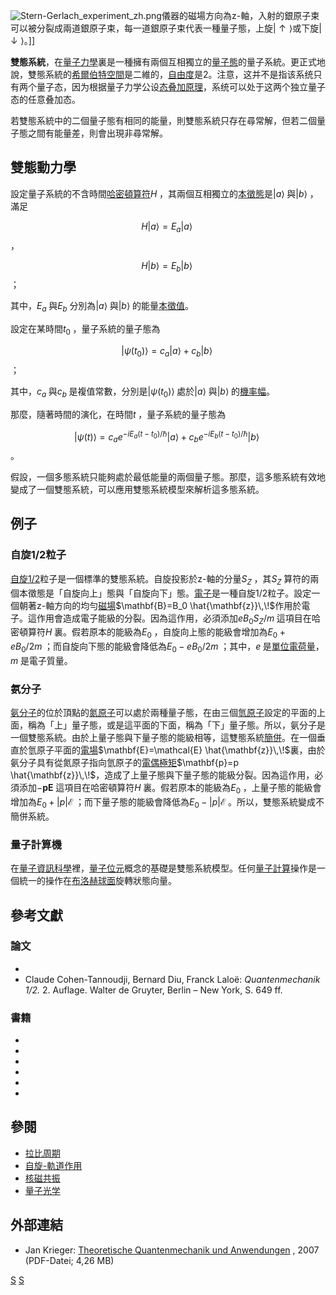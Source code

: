 {{NoteTA
|G1 = IT
|G2 = Physics
}}
[[File:Stern-Gerlach_experiment_zh.png|thumb]]儀器的磁場方向為z-軸，入射的銀原子束可以被分裂成兩道銀原子束，每一道銀原子束代表一種量子態，上旋<math>|\uparrow\rangle</math>或下旋<math>|\downarrow\rangle</math>。]]

'''雙態系統'''，在[[量子力學|量子力學]]裏是一種擁有兩個互相獨立的[[量子態|量子態]]的量子系統。更正式地說，雙態系統的[[希爾伯特空間|希爾伯特空間]]是二維的，[[自由度|自由度]]是2。注意，这并不是指该系统只有两个量子态，因为根据量子力学公设[[态叠加原理|态叠加原理]]，系统可以处于这两个独立量子态的任意叠加态。

若雙態系統中的二個量子態有相同的能量，則雙態系統只存在尋常解，但若二個量子態之間有能量差，則會出現非尋常解。

==雙態動力學==
設定量子系統的不含時間[[哈密頓算符|哈密頓算符]]<math>H\,\!</math>，其兩個互相獨立的[[本徵態|本徵態]]是<math>|a\rangle\,\!</math>與<math>|b\rangle\,\!</math>，滿足
:<math>H |a\rangle=E_a |a\rangle\,\!</math>，
:<math>H |b\rangle=E_b |b\rangle\,\!</math>；

其中，<math>E_a\,\!</math>與<math>E_b\,\!</math>分別為<math>|a\rangle\,\!</math>與<math>|b\rangle\,\!</math>的能量[[本徵值|本徵值]]。

設定在某時間<math>t_0\,\!</math>，量子系統的量子態為
:<math>|\psi(t_0)\rangle=c_a|a\rangle+c_b|b\rangle\,\!</math>；

其中，<math>c_a\,\!</math>與<math>c_b\,\!</math>是複值常數，分別是<math>|\psi(t_0)\rangle\,\!</math>處於<math>|a\rangle\,\!</math>與<math>|b\rangle\,\!</math>的[[機率幅|機率幅]]。

那麼，隨著時間的演化，在時間<math>t\,\!</math>，量子系統的量子態為
:<math>|\psi(t)\rangle = c_a e^{ - i E_a(t - t_0)/\hbar}|a\rangle+
c_b e^{ - i E_b(t - t_0)/\hbar}|b\rangle\,\!</math>。

假設，一個多態系統只能夠處於最低能量的兩個量子態。那麼，這多態系統有效地變成了一個雙態系統，可以應用雙態系統模型來解析這多態系統。

==例子==
===自旋1/2粒子===
[[自旋1/2|自旋1/2]]粒子是一個標準的雙態系統。自旋投影於z-軸的分量<math>S_Z\,\!</math>，其<math>S_Z\,\!</math>算符的兩個本徵態是「自旋向上」態與「自旋向下」態。[[電子|電子]]是一種自旋1/2粒子。設定一個朝著z-軸方向的均勻[[磁場|磁場]]<math>\mathbf{B}=B_0 \hat{\mathbf{z}}\,\!</math>作用於電子。這作用會造成電子能級的分裂。因為這作用，必須添加<math>eB_0S_Z/m\,\!</math>這項目在哈密頓算符<math>H\,\!</math>裏。假若原本的能級為<math>E_0\,\!</math>，自旋向上態的能級會增加為<math>E_0+eB_0/2m\,\!</math>；而自旋向下態的能級會降低為<math>E_0 - eB_0/2m\,\!</math>；其中，<math>e\,\!</math>是[[單位電荷量|單位電荷量]]，<math>m\,\!</math>是電子質量。

===氨分子===
[[氨|氨分子]]的位於頂點的[[氮|氮原子]]可以處於兩種量子態，在由三個[[氫原子|氫原子]]設定的平面的上面，稱為「上」量子態，或是這平面的下面，稱為「下」量子態。所以，氨分子是一個雙態系統。由於上量子態與下量子態的能級相等，這雙態系統[[簡併|簡併]]。在一個垂直於氫原子平面的[[電場|電場]]<math>\mathbf{E}=\mathcal{E} \hat{\mathbf{z}}\,\!</math>裏，由於氨分子具有從氮原子指向氫原子的[[電偶極矩|電偶極矩]]<math>\mathbf{p}=p \hat{\mathbf{z}}\,\!</math>，造成了上量子態與下量子態的能級分裂。因為這作用，必須添加<math> - \mathbf{p}\mathbf{E}\,\!</math>這項目在哈密頓算符<math>H\,\!</math>裏。假若原本的能級為<math>E_0\,\!</math>，上量子態的能級會增加為<math>E_0+|p|\mathcal{E}\,\!</math>；而下量子態的能級會降低為<math>E_0 - |p|\mathcal{E}\,\!</math>。所以，雙態系統變成不簡併系統。

===量子計算機===
在[[量子資訊科學|量子資訊科學]]裡，[[量子位元|量子位元]]概念的基礎是雙態系統模型。任何[[量子计算机|量子計算]]操作是一個統一的操作在[[布洛赫球面|布洛赫球面]]旋轉狀態向量。

==參考文獻==
{{refbegin|2}}
=== 論文 ===
* {{cite journal|authorlink1=リチャード・P・ファインマン|authorlink3=ロバート・ヘルワース|year=1957|url=http://unicorn.ps.uci.edu/249/pdfs/FeynmanPaper.pdf|title=Geometrical Representation of the Schrödinger Equation for Solving Maser Problems|format=[[Portable_Document_Format|PDF]]|publisher=[[美国物理联合会|AIP]]|journal=[[Journal_of_Applied_Physics|Journal of Applied Physics]]|volume=28|issue=1|pages=49–52|ref=harv|first1=Richard P.|last1=Feynman|first2=Frank L.|last2=Vernon Jr.|first3=Robert W.|last3=Hellwarth|issn=0021-8979|lccn=33023425|oclc=900973293|bibcode=1957JAP....28...49F|doi=10.1063/1.1722572|access-date=2021-11-17|archive-date=2017-08-11|archive-url=https://web.archive.org/web/20170811115227/http://unicorn.ps.uci.edu/249/pdfs/FeynmanPaper.pdf|dead-url=yes}}
* Claude Cohen-Tannoudji, Bernard Diu, Franck Laloë: ''Quantenmechanik 1/2.'' 2. Auflage. Walter de Gruyter, Berlin – New York, S. 649 ff.

=== 書籍 ===
*{{cite book|last = 費曼|first = 理查|authorlink = 理查·費曼|last2 = 雷頓|first2 = 羅伯|last3 = 山德士|first3 = 馬修|title = 費曼物理學講義III (2)量子力學應用|publisher =天下文化書|location =台灣|date = 2006|pages = pp. 39-156|isbn = 986-417-672-2 }}
* {{Cite book|last=北野|first=正雄|authorlink=北野正雄|url=http://www.kyoritsu-pub.co.jp/bookdetail/9784320034624|title=量子力学の基礎|date=2010-01-23|publisher=[[共立出版|共立出版]]|id={{全国書誌番号|21708221}}|isbn=978-4320034624|oclc=502981559|asin=4320034627|ref=harv|access-date=2021-11-17|archive-date=2021-11-17|archive-url=https://web.archive.org/web/20211117150454/https://www.kyoritsu-pub.co.jp/bookdetail/9784320034624|dead-url=no}}
* {{Cite book|last=高林|first=武彦|authorlink=高林武彦|url=http://www.saiensu.co.jp/?page=book_details&ISBN=ISBNsgc-2|title=量子力学とは何か|date=1999-01-01|publisher=[[サイエンス社|サイエンス社]]|series=臨時別冊・数理科学 SGCライブラリ|oclc=939470321|asin=B01FZ4D4HQ|id={{全国書誌番号|20312053}}。{{ISSN|0386-8257}}|ref=harv}}
* {{Cite book|first1=Claude|last1=Cohen-Tannoudj|first2=Bernard|last2=Diu|authorlink1=クロード・コーエン＝タヌージ|authorlink2=:fr:Bernard Diu|title=Quantum mechanics|publisher=Wiley|year=1977 |oclc=908955541|asin=047116433X|isbn=978-0471164333|ref=harv}}
* {{Cite book|first1=Richard P.|last1=Feynmann|first2=Robert B.|last2=Leighton|first3=Matthew|last3=Sands|authorlink1=リチャード・P・ファインマン|authorlink2=ロバート・B・レイトン|authorlink3=:en:Matthew Sands|title=The Feynman lectures on physics|volume=III|publisher=Addison-Wesley Pub. Co|url=http://www.feynmanlectures.caltech.edu/III_toc.html|year=1963|oclc=986948265|asin=B0007GPYH6|isbn=978-0201021189|ref=harv|access-date=2021-11-17|archive-date=2021-03-06|archive-url=https://web.archive.org/web/20210306202738/https://www.feynmanlectures.caltech.edu/III_toc.html|dead-url=no}}
* {{Cite book|first1=J. J.|last1=Sakurai|first2=Jim J.|last2=Napolitano|authorlink1=桜井純|title=Modern quantum mechanics|edition=2nd|publisher=Addison-Wesley|date=July 14, 2010|lccn=2010022349 |oclc=641998678|asin=0805382917|isbn=978-0805382914|ref=harv}}

{{refend}}

==參閱==
*[[拉比周期|拉比周期]]
*[[自旋-軌道作用|自旋-軌道作用]]
*[[核磁共振|核磁共振]]
*[[量子光学|量子光学]]

== 外部連結 ==
*Jan Krieger: [http://www.jkrieger.de/download/quantenmechanik.pdf Theoretische Quantenmechanik und Anwendungen] {{Wayback|url=http://www.jkrieger.de/download/quantenmechanik.pdf |date=20211117150445 }}, 2007 (PDF-Datei; 4,26 MB) {{de}}

[[Category:量子力學模型|S]]
[[Category:量子力學|S]]